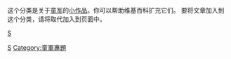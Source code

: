 {{hiddencat}}
{{Catnav|頁面分類|人类社会|组织|組織小作品}}
{{Catnav|頁面分類|人类社会|社会小作品|組織小作品}}

这个分类是关于[[童军|童军]]的[[Wikipedia:小作品|小作品]]。你可以帮助维基百科扩充它们。
要将文章加入到这个分类，请将'''{{tl|Scout-stub}}'''取代'''{{tl|stub}}'''加入到页面中。

[[Category:小作品类别|S]]
[[Category:童軍專題|Category:童軍專題]]
[[category:組織小作品|S]]